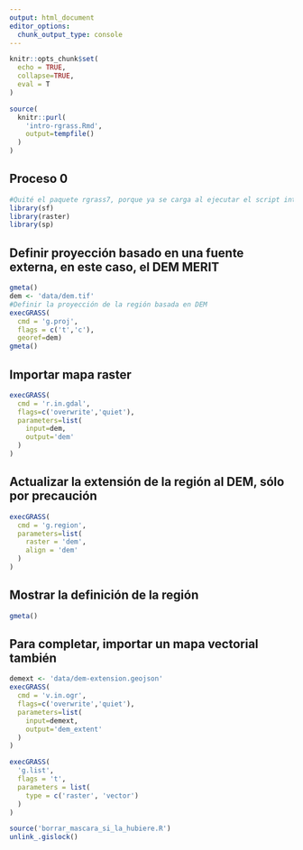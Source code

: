 ```yaml
---
output: html_document
editor_options: 
  chunk_output_type: console
---
```



```r
knitr::opts_chunk$set(
  echo = TRUE,
  collapse=TRUE,
  eval = T
)
```


```r
source(
  knitr::purl(
    'intro-rgrass.Rmd',
    output=tempfile()
  )
)
```

## Proceso 0
```r
#Quité el paquete rgrass7, porque ya se carga al ejecutar el script intro-rgrass.Rmd
library(sf)
library(raster)
library(sp)
```


## Definir proyección basado en una fuente externa, en este caso, el DEM MERIT


```r
gmeta()
dem <- 'data/dem.tif'
#Definir la proyección de la región basada en DEM
execGRASS(
  cmd = 'g.proj',
  flags = c('t','c'),
  georef=dem)
gmeta()
```

## Importar mapa raster

```r
execGRASS(
  cmd = 'r.in.gdal',
  flags=c('overwrite','quiet'),
  parameters=list(
    input=dem,
    output='dem'
  )
)
```

## Actualizar la extensión de la región al DEM, sólo por precaución

```r
execGRASS(
  cmd = 'g.region',
  parameters=list(
    raster = 'dem',
    align = 'dem'
  )
)
```

## Mostrar la definición de la región

```r
gmeta()
```

## Para completar, importar un mapa vectorial también

```r
demext <- 'data/dem-extension.geojson'
execGRASS(
  cmd = 'v.in.ogr',
  flags=c('overwrite','quiet'),
  parameters=list(
    input=demext,
    output='dem_extent'
  )
)

execGRASS(
  'g.list',
  flags = 't',
  parameters = list(
    type = c('raster', 'vector')
  )
)

source('borrar_mascara_si_la_hubiere.R')
unlink_.gislock()
```